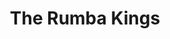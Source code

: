 ---
title: The Rumba Kings
slug: the-rumba-kings-01312025
startDate: 2025-01-31T19:00:00.000
endDate: 2025-01-31T22:30:00
startTime: 7:00pm
endTime: 10:30pm
location: Edmonds Center for the Arts
url: https://www.admiraltheatre.org/events/therumbakings
---